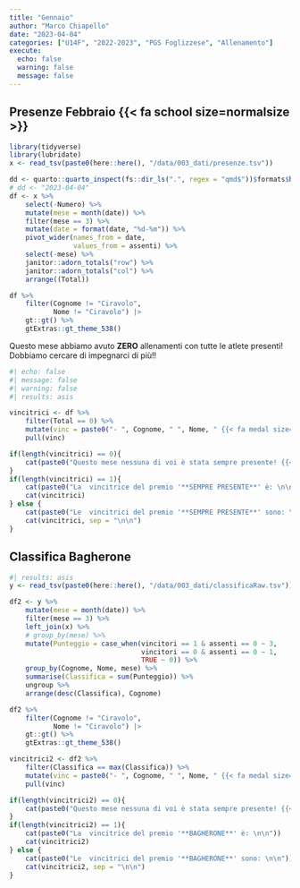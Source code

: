 ```yaml
---
title: "Gennaio"
author: "Marco Chiapello"
date: "2023-04-04"
categories: ["U14F", "2022-2023", "PGS Foglizzese", "Allenamento"]
execute: 
  echo: false
  warning: false
  message: false
---
```


## Presenze Febbraio {{< fa school size=normalsize >}}


```r
library(tidyverse)
library(lubridate)
x <- read_tsv(paste0(here::here(), "/data/003_dati/presenze.tsv"))

dd <- quarto::quarto_inspect(fs::dir_ls(".", regex = "qmd$"))$formats$html$metadata$date
# dd <- "2023-04-04"
df <- x %>% 
    select(-Numero) %>% 
    mutate(mese = month(date)) %>% 
    filter(mese == 3) %>%
    mutate(date = format(date, "%d-%m")) %>% 
    pivot_wider(names_from = date,
                values_from = assenti) %>% 
    select(-mese) %>% 
    janitor::adorn_totals("row") %>% 
    janitor::adorn_totals("col") %>% 
    arrange((Total)) 

df %>% 
    filter(Cognome != "Ciravolo",
           Nome != "Ciravolo") |> 
    gt::gt() %>% 
    gtExtras::gt_theme_538()
```

Questo mese abbiamo avuto **ZERO** allenamenti con tutte le atlete presenti! Dobbiamo cercare di impegnarci di più!!


```r
#| echo: false
#| message: false
#| warning: false
#| results: asis

vincitrici <- df %>% 
    filter(Total == 0) %>% 
    mutate(vinc = paste0("- ", Cognome, " ", Nome, " {{< fa medal size=normalsize >}}")) %>% 
    pull(vinc)

if(length(vincitrici) == 0){
    cat(paste0("Questo mese nessuna di voi è stata sempre presente! {{< fa face-angry-horns size=normalsize >}} "))
} 
if(length(vincitrici) == 1){
    cat(paste0("La  vincitrice del premio '**SEMPRE PRESENTE**' è: \n\n"))
    cat(vincitrici)
} else {
    cat(paste0("Le  vincitrici del premio '**SEMPRE PRESENTE**' sono: \n\n"))
    cat(vincitrici, sep = "\n\n")
}

```

## Classifica Bagherone

```r
#| results: asis
y <- read_tsv(paste0(here::here(), "/data/003_dati/classificaRaw.tsv"))

df2 <- y %>% 
    mutate(mese = month(date)) %>% 
    filter(mese == 3) %>% 
    left_join(x) %>% 
    # group_by(mese) %>% 
    mutate(Punteggio = case_when(vincitori == 1 & assenti == 0 ~ 3,
                                 vincitori == 0 & assenti == 0 ~ 1,
                                 TRUE ~ 0)) %>% 
    group_by(Cognome, Nome, mese) %>% 
    summarise(Classifica = sum(Punteggio)) %>% 
    ungroup %>% 
    arrange(desc(Classifica), Cognome)

df2 %>% 
    filter(Cognome != "Ciravolo",
           Nome != "Ciravolo") |> 
    gt::gt() %>% 
    gtExtras::gt_theme_538()

vincitrici2 <- df2 %>% 
    filter(Classifica == max(Classifica)) %>% 
    mutate(vinc = paste0("- ", Cognome, " ", Nome, " {{< fa medal size=normalsize >}}")) %>% 
    pull(vinc)

if(length(vincitrici2) == 0){
    cat(paste0("Questo mese nessuna di voi è stata sempre presente! {{< fa face-angry-horns size=normalsize >}} "))
} 
if(length(vincitrici2) == 1){
    cat(paste0("La  vincitrice del premio '**BAGHERONE**' è: \n\n"))
    cat(vincitrici2)
} else {
    cat(paste0("Le  vincitrici del premio '**BAGHERONE**' sono: \n\n"))
    cat(vincitrici2, sep = "\n\n")
}
```

